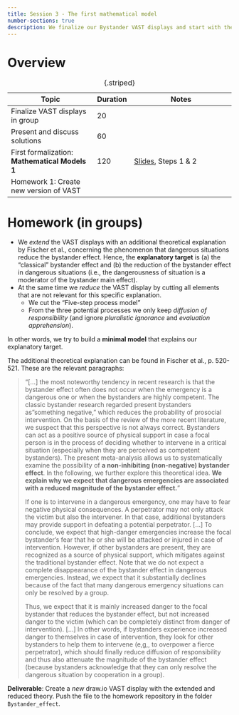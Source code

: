 ---
title: Session 3 - The first mathematical model
number-sections: true
description: We finalize our Bystander VAST displays and start with the first mathematical model
---

# Overview

| Topic                                          | Duration | Notes                                                      |
| ---------------------------------------------- | -------- | ---------------------------------------------------------- |
| Finalize VAST displays in group                | 20       |                                                            |
| Present and discuss solutions                  | 60       |                                                            |
| First formalization: **Mathematical Models 1** | 120      | [Slides](../lectures/MathModel/MathModel.qmd), Steps 1 & 2 |
| Homework 1: Create new version of VAST         |          |                                                            |

: {.striped}



# Homework (in groups)

- We *extend* the VAST displays with an additional theoretical explanation by Fischer et al., concerning the phenomenon that dangerous situations reduce the bystander effect. Hence, the **explanatory target** is (a) the "classical" bystander effect and (b) the reduction of the bystander effect in dangerous situations (i.e., the dangerousness of situation is a moderator of the bystander main effect).
- At the same time we *reduce* the VAST display by cutting all elements that are not relevant for this specific explanation.
  - We cut the "Five-step process model"
  - From the three potential processes we only keep *diffusion of responsibility* (and ignore *pluralistic ignorance* and *evaluation apprehension*).

In other words, we try to build a **minimal model** that explains our explanatory target.

The additional theoretical explanation can be found in Fischer et al., p. 520-521. These are the relevant paragraphs:

> "[...] the most noteworthy tendency in recent research is that the bystander effect often does not occur when the emergency is a dangerous one or when the bystanders are highly competent. The classic bystander research regarded present bystanders as "something negative," which reduces the probability of prosocial intervention. On the basis of the review of the more recent literature, we suspect that this perspective is not always correct. Bystanders can act as a positive source of physical support in case a focal person is in the process of deciding whether to intervene in a critical situation (especially when they are perceived as competent bystanders). The present meta-analysis allows us to systematically examine the possibility of **a non-inhibiting (non-negative) bystander effect**. In the following, we further explore this theoretical idea. **We explain why we expect that dangerous emergencies are associated with a reduced magnitude of the bystander effect.**"
>
> If one is to intervene in a dangerous emergency, one may have to fear negative physical consequences. A perpetrator may not only attack the victim but also the intervener. In that case, additional bystanders may provide support in defeating a potential perpetrator. [...] To conclude, we expect that high-danger emergencies increase the focal bystander's fear that he or she will be attacked or injured in case of intervention. However, if other bystanders are present, they are recognized as a source of physical support, which mitigates against the traditional bystander effect. Note that we do not expect a complete disappearance of the bystander effect in dangerous emergencies. Instead, we expect that it substantially declines because of the fact that many dangerous emergency situations can only be resolved by a group.
>
> Thus, we expect that it is mainly increased danger to the focal bystander that reduces the bystander effect, but not increased danger to the victim (which can be completely distinct from danger of intervention).
> [...]
> In other words, if bystanders experience increased danger to themselves in case of intervention, they look for other bystanders to help them to intervene (e,g,, to overpower a fierce perpetrator), which should finally reduce diffusion of responsibility and thus also attenuate the magnitude of the bystander effect (because bystanders acknowledge that they can only resolve the dangerous situation by cooperation in a group).

**Deliverable**: Create a *new* draw.io VAST display with the extended and reduced theory. Push the file to the homework repository in the folder `Bystander_effect`.


